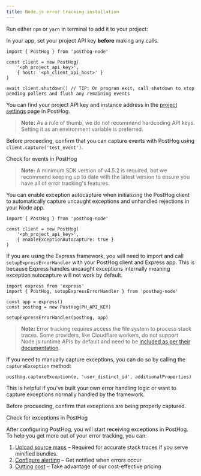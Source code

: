 ```yaml
---
title: Node.js error tracking installation
---
```




<Steps>
<Step title="Installing PostHog Node.js SDK" subtitle="Your goal in this step: Install the PostHog Node.js SDK." badge="required">

Run either `npm` or `yarn` in terminal to add it to your project:

<InstallNodePackageManagers />

In your app, set your project API key **before** making any calls.

```node
import { PostHog } from 'posthog-node'

const client = new PostHog(
    '<ph_project_api_key>',
    { host: '<ph_client_api_host>' }
)

await client.shutdown() // TIP: On program exit, call shutdown to stop pending pollers and flush any remaining events
```

You can find your project API key and instance address in the [project settings](https://app.posthog.com/project/settings) page in PostHog.

> **Note:** As a rule of thumb, we do not recommend hardcoding API keys. Setting it as an environment variable is preferred.

</Step>

<Step checkpoint title="Verify PostHog is initialized" subtitle="Confirm you can capture events with PostHog">

Before proceeding, confirm that you can capture events with PostHog using `client.capture('test_event')`.

<div className="mt-4 mb-2">
  <CallToAction type="primary" to="https://us.posthog.com/activity/explore">
    Check for events in PostHog
  </CallToAction>
</div>

</Step>
<Step title="Configuring exception autocapture" subtitle="Your goal in this step: Enable automatic exception tracking for your Node.js application." badge="required">

> **Note:** A minimum SDK version of v4.5.2 is required, but we recommend keeping up to date with the latest version to ensure you have all of error tracking's features.

You can enable exception autocapture when initializing the PostHog client to automatically capture uncaught exceptions and unhandled rejections in your Node app. 

```node
import { PostHog } from 'posthog-node'

const client = new PostHog(
    '<ph_project_api_key>',
    { enableExceptionAutocapture: true }
)
```

If you are using the Express framework, you will need to import and call `setupExpressErrorHandler` with your PostHog client and Express app. This is because Express handles uncaught exceptions internally meaning exception autocapture will not work by default.

```node file=server.ts
import express from 'express'
import { PostHog, setupExpressErrorHandler } from 'posthog-node'

const app = express()
const posthog = new PostHog(PH_API_KEY)

setupExpressErrorHandler(posthog, app)
```

> **Note:** Error tracking requires access the file system to process stack traces. Some providers, like Cloudflare workers, do not support Node.js runtime APIs by default and need to be [included as per their documentation](https://developers.cloudflare.com/workers/runtime-apis/nodejs/#nodejs-compatibility).

</Step>
<Step title="Manually capturing exceptions" subtitle="Your goal in this step: Manually capture exceptions in your Node.js application." badge="optional">

If you need to manually capture exceptions, you can do so by calling the `captureException` method:

```node
posthog.captureException(e, 'user_distinct_id', additionalProperties)
```

This is helpful if you've built your own error handling logic or want to capture exceptions normally handled by the framework.

</Step>

<Step checkpoint title="Verify exception capture" subtitle="Confirm exceptions are being properly captured">

Before proceeding, confirm that exceptions are being properly captured.

<div className="mt-4 mb-2">
  <CallToAction type="primary" to="https://us.posthog.com/activity/explore">
    Check for exceptions in PostHog
  </CallToAction>
</div>

</Step>

<Step title="Next steps">

After configuring PostHog, you will start receiving exceptions in PostHog. To help you get more out of your error tracking, you can:

1. [Upload source maps](/docs/error-tracking/upload-source-maps/node) – Required for accurate stack traces if you serve minified bundles.
2. [Configure alerting](/docs/error-tracking/alerts) – Get notified when errors occur
3. [Cutting cost](/docs/error-tracking/cutting-costs) – Take advantage of our cost-effective pricing

</Step>
</Steps> 